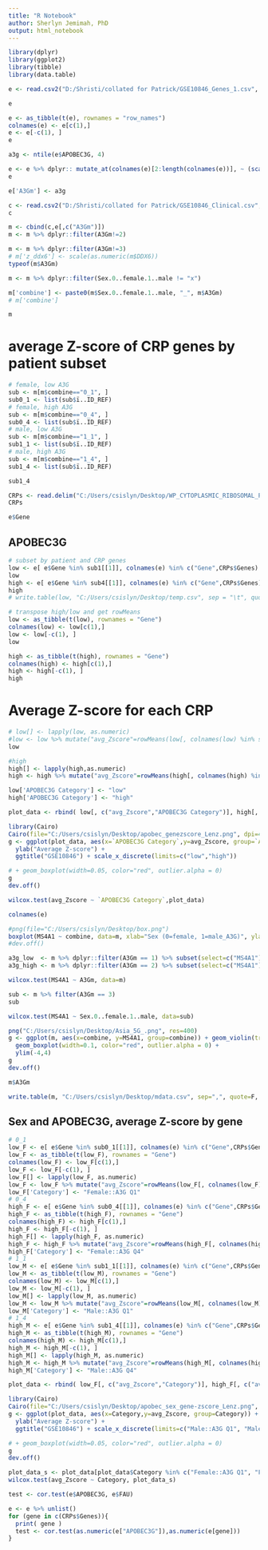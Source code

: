 ```yaml
---
title: "R Notebook"
author: Sherlyn Jemimah, PhD
output: html_notebook
---
```



```r
library(dplyr)
library(ggplot2)
library(tibble)
library(data.table)

e <- read.csv2("D:/Shristi/collated for Patrick/GSE10846_Genes_1.csv", sep=",", check.names = F)
```

```r
e
```


```r
e <- as_tibble(t(e), rownames = "row_names")
colnames(e) <- e[c(1),]
e <- e[-c(1), ]
e
```



```r
a3g <- ntile(e$APOBEC3G, 4)
```

```r
e <- e %>% dplyr:: mutate_at(colnames(e)[2:length(colnames(e))], ~ (scale(as.numeric(.)) %>% as.vector)) # %>% as.tibble()
e
```

```r
e['A3Gm'] <- a3g
```


```r
c <- read.csv2("D:/Shristi/collated for Patrick/GSE10846_Clinical.csv", sep=",")
c
```

```r
m <- cbind(c,e[,c("A3Gm")])
m <- m %>% dplyr::filter(A3Gm!=2)
```

```r
m <- m %>% dplyr::filter(A3Gm!=3)
# m['z_ddx6'] <- scale(as.numeric(m$DDX6))
typeof(m$A3Gm)
```

```r
m <- m %>% dplyr::filter(Sex.0..female.1..male != "x")
```

```r
m['combine'] <- paste0(m$Sex.0..female.1..male, "_", m$A3Gm)
# m['combine']
```

```r
m
```


# average Z-score of CRP genes by patient subset
```r
# female, low A3G
sub <- m[m$combine=="0_1", ]
sub0_1 <- list(sub$ï..ID_REF)
# female, high A3G
sub <- m[m$combine=="0_4", ]
sub0_4 <- list(sub$ï..ID_REF)
# male, low A3G
sub <- m[m$combine=="1_1", ]
sub1_1 <- list(sub$ï..ID_REF)
# male, high A3G
sub <- m[m$combine=="1_4", ]
sub1_4 <- list(sub$ï..ID_REF)

sub1_4
```

```r
CRPs <- read.delim("C:/Users/csislyn/Desktop/WP_CYTOPLASMIC_RIBOSOMAL_PROTEINS.txt", sep="\n")
CRPs
```

```r
e$Gene
```

## APOBEC3G
```r
# subset by patient and CRP genes
low <- e[ e$Gene %in% sub1[[1]], colnames(e) %in% c("Gene",CRPs$Genes) ]
low
high <- e[ e$Gene %in% sub4[[1]], colnames(e) %in% c("Gene",CRPs$Genes) ]
high
# write.table(low, "C:/Users/csislyn/Desktop/temp.csv", sep = "\t", quote=F, row.names = F)
```

```r
# transpose high/low and get rowMeans
low <- as_tibble(t(low), rownames = "Gene")
colnames(low) <- low[c(1),]
low <- low[-c(1), ]
low 

high <- as_tibble(t(high), rownames = "Gene")
colnames(high) <- high[c(1),]
high <- high[-c(1), ]
high 
```
# Average Z-score for each CRP
```r
# low[] <- lapply(low, as.numeric)
#low <- low %>% mutate("avg_Zscore"=rowMeans(low[, colnames(low) %in% sub1[[1]]]))
low 

#high
high[] <- lapply(high,as.numeric)
high <- high %>% mutate("avg_Zscore"=rowMeans(high[, colnames(high) %in% sub4[[1]]]))
```

```r
low['APOBEC3G Category'] <- "low"
high['APOBEC3G Category'] <- "high"
```

```r
plot_data <- rbind( low[, c("avg_Zscore","APOBEC3G Category")], high[, c("avg_Zscore","APOBEC3G Category")])
```

```r
library(Cairo)
Cairo(file="C:/Users/csislyn/Desktop/apobec_genezscore_Lenz.png", dpi=400, width=3.6, height = 6, units="in")
g <- ggplot(plot_data, aes(x=`APOBEC3G Category`,y=avg_Zscore, group=`APOBEC3G Category`)) + geom_violin(trim=F,scale = "count", draw_quantiles = T) + geom_jitter(shape=16, position=position_jitter(0.1)) + ylim(-1,1) + theme_minimal() + 
  ylab("Average Z-score") +
  ggtitle("GSE10846") + scale_x_discrete(limits=c("low","high"))

# + geom_boxplot(width=0.05, color="red", outlier.alpha = 0)
g
dev.off()
```
```r
wilcox.test(avg_Zscore ~ `APOBEC3G Category`,plot_data)
```



```r
colnames(e)
```


```r
#png(file="C:/Users/csislyn/Desktop/box.png")
boxplot(MS4A1 ~ combine, data=m, xlab="Sex (0=female, 1=male_A3G)", ylab="CD20 expression")
#dev.off()
```

```r
a3g_low  <- m %>% dplyr::filter(A3Gm == 1) %>% subset(select=c("MS4A1")) %>% as.vector()
a3g_high <- m %>% dplyr::filter(A3Gm == 2) %>% subset(select=c("MS4A1")) %>% as.vector()
```


```r
wilcox.test(MS4A1 ~ A3Gm, data=m)
```

```r
sub <- m %>% filter(A3Gm == 3)
sub
```

```r
wilcox.test(MS4A1 ~ Sex.0..female.1..male, data=sub)
```
```r
png("C:/Users/csislyn/Desktop/Asia_5G_.png", res=400)
g <- ggplot(m, aes(x=combine, y=MS4A1, group=combine)) + geom_violin(trim=F) + geom_jitter(shape=16, position=position_jitter(0.1)) +
  geom_boxplot(width=0.1, color="red", outlier.alpha = 0) +
  ylim(-4,4)
g
dev.off()
```
```r
m$A3Gm
```


```r
write.table(m, "C:/Users/csislyn/Desktop/mdata.csv", sep=",", quote=F, row.names = F)
```

## Sex and APOBEC3G, average Z-score by gene
```r
# 0_1
low_F <- e[ e$Gene %in% sub0_1[[1]], colnames(e) %in% c("Gene",CRPs$Genes) ]
low_F <- as_tibble(t(low_F), rownames = "Gene")
colnames(low_F) <- low_F[c(1),]
low_F <- low_F[-c(1), ]
low_F[] <- lapply(low_F, as.numeric)
low_F <- low_F %>% mutate("avg_Zscore"=rowMeans(low_F[, colnames(low_F) %in% sub0_1[[1]]]))
low_F['Category'] <- "Female::A3G Q1"
# 0_4
high_F <- e[ e$Gene %in% sub0_4[[1]], colnames(e) %in% c("Gene",CRPs$Genes) ]
high_F <- as_tibble(t(high_F), rownames = "Gene")
colnames(high_F) <- high_F[c(1),]
high_F <- high_F[-c(1), ]
high_F[] <- lapply(high_F, as.numeric)
high_F <- high_F %>% mutate("avg_Zscore"=rowMeans(high_F[, colnames(high_F) %in% sub0_4[[1]]]))
high_F['Category'] <- "Female::A3G Q4"
# 1_1
low_M <- e[ e$Gene %in% sub1_1[[1]], colnames(e) %in% c("Gene",CRPs$Genes) ]
low_M <- as_tibble(t(low_M), rownames = "Gene")
colnames(low_M) <- low_M[c(1),]
low_M <- low_M[-c(1), ]
low_M[] <- lapply(low_M, as.numeric)
low_M <- low_M %>% mutate("avg_Zscore"=rowMeans(low_M[, colnames(low_M) %in% sub1_1[[1]]]))
low_M['Category'] <- "Male::A3G Q1"
# 1_4
high_M <- e[ e$Gene %in% sub1_4[[1]], colnames(e) %in% c("Gene",CRPs$Genes) ]
high_M <- as_tibble(t(high_M), rownames = "Gene")
colnames(high_M) <- high_M[c(1),]
high_M <- high_M[-c(1), ]
high_M[] <- lapply(high_M, as.numeric)
high_M <- high_M %>% mutate("avg_Zscore"=rowMeans(high_M[, colnames(high_M) %in% sub1_4[[1]]]))
high_M['Category'] <- "Male::A3G Q4"
```

```r
plot_data <- rbind( low_F[, c("avg_Zscore","Category")], high_F[, c("avg_Zscore","Category")], low_M[, c("avg_Zscore","Category")], high_M[, c("avg_Zscore","Category")])
```

```r
library(Cairo)
Cairo(file="C:/Users/csislyn/Desktop/apobec_sex_gene-zscore_Lenz.png", dpi=400, width=6, height = 6, units="in")
g <- ggplot(plot_data, aes(x=Category,y=avg_Zscore, group=Category)) + geom_violin(trim=F,scale = "count", draw_quantiles = T) + geom_jitter(shape=16, position=position_jitter(0.1)) + ylim(-1,1) + theme_minimal() + 
  ylab("Average Z-score") +
  ggtitle("GSE10846") + scale_x_discrete(limits=c("Male::A3G Q1", "Male::A3G Q4", "Female::A3G Q1", "Female::A3G Q4"))

# + geom_boxplot(width=0.05, color="red", outlier.alpha = 0)
g
dev.off()
```

```r
plot_data_s <- plot_data[plot_data$Category %in% c("Female::A3G Q1", "Female::A3G Q4"), ]
wilcox.test(avg_Zscore ~ Category, plot_data_s)
```
```r
test <- cor.test(e$APOBEC3G, e$FAU)
```

```r
e <- e %>% unlist()
for (gene in c(CRPs$Genes)){
  print( gene )
  test <- cor.test(as.numeric(e["APOBEC3G"]),as.numeric(e[gene]))
}
```

